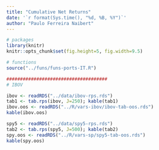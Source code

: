 ```yaml
--- 
title: "Cumulative Net Returns" 
date: '`r format(Sys.time(), "%d, %B, %Y")`'
author: "Paulo Ferreira Naibert"
--- 
```


```r
# packages
library(knitr)
knitr::opts_chunk$set(fig.height=5, fig.width=9.5) 

# functions
source("../funs/funs-ports-IT.R")
```

```r
#####################################
# IBOV

ibov <- readRDS("../data/ibov-rps.rds")
tab1 <- tab.rps(ibov, J=250); kable(tab1)
ibov.oos <- readRDS("../R/vars-ibov/ibov-tab-oos.rds")
kable(ibov.oos)
```


```r
spy5 <- readRDS("../data/spy5-rps.rds")
tab2 <- tab.rps(spy5, J=500); kable(tab2)
spy.oos <- readRDS("../R/vars-sp/spy5-tab-oos.rds")
kable(spy.oos)
```



